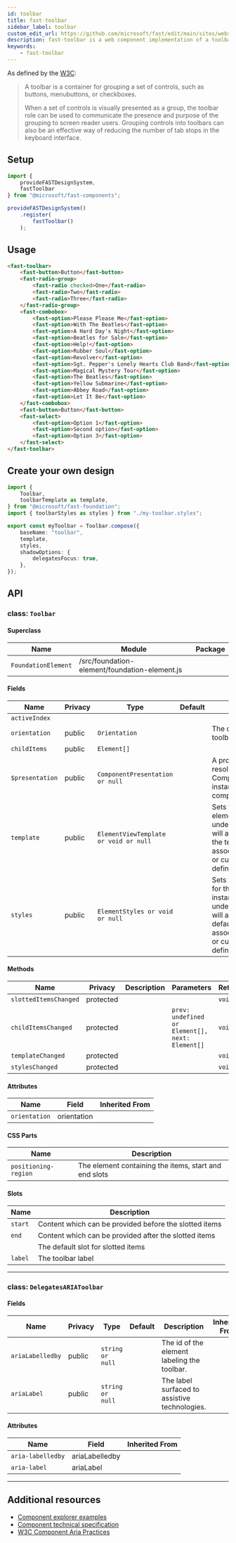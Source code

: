 ```yaml
---
id: toolbar
title: fast-toolbar
sidebar_label: toolbar
custom_edit_url: https://github.com/microsoft/fast/edit/main/sites/website/versioned_docs/version-legacy/components/fast-toolbar.mdx
description: fast-toolbar is a web component implementation of a toolbar.
keywords:
    - fast-toolbar
---
```


As defined by the [W3C](https://w3c.github.io/aria-practices/#toolbar):

> A toolbar is a container for grouping a set of controls, such as buttons, menubuttons, or checkboxes.
>
> When a set of controls is visually presented as a group, the toolbar role can be used to communicate the presence and purpose of the grouping to screen reader users. Grouping controls into toolbars can also be an effective way of reducing the number of tab stops in the keyboard interface.

## Setup

```ts
import {
    provideFASTDesignSystem,
    fastToolbar
} from "@microsoft/fast-components";

provideFASTDesignSystem()
    .register(
        fastToolbar()
    );
```

## Usage

```html live
<fast-toolbar>
    <fast-button>Button</fast-button>
    <fast-radio-group>
        <fast-radio checked>One</fast-radio>
        <fast-radio>Two</fast-radio>
        <fast-radio>Three</fast-radio>
    </fast-radio-group>
    <fast-combobox>
        <fast-option>Please Please Me</fast-option>
        <fast-option>With The Beatles</fast-option>
        <fast-option>A Hard Day's Night</fast-option>
        <fast-option>Beatles for Sale</fast-option>
        <fast-option>Help!</fast-option>
        <fast-option>Rubber Soul</fast-option>
        <fast-option>Revolver</fast-option>
        <fast-option>Sgt. Pepper's Lonely Hearts Club Band</fast-option>
        <fast-option>Magical Mystery Tour</fast-option>
        <fast-option>The Beatles</fast-option>
        <fast-option>Yellow Submarine</fast-option>
        <fast-option>Abbey Road</fast-option>
        <fast-option>Let It Be</fast-option>
    </fast-combobox>
    <fast-button>Button</fast-button>
    <fast-select>
        <fast-option>Option 1</fast-option>
        <fast-option>Second option</fast-option>
        <fast-option>Option 3</fast-option>
    </fast-select>
</fast-toolbar>
```

## Create your own design

```ts
import {
    Toolbar,
    toolbarTemplate as template,
} from "@microsoft/fast-foundation";
import { toolbarStyles as styles } from "./my-toolbar.styles";

export const myToolbar = Toolbar.compose({
    baseName: "toolbar",
    template,
    styles,
    shadowOptions: {
        delegatesFocus: true,
    },
});
```

## API



### class: `Toolbar`

#### Superclass

| Name                | Module                                        | Package |
| ------------------- | --------------------------------------------- | ------- |
| `FoundationElement` | /src/foundation-element/foundation-element.js |         |

#### Fields

| Name            | Privacy | Type                                  | Default | Description                                                                                                                                                                         | Inherited From    |
| --------------- | ------- | ------------------------------------- | ------- | ----------------------------------------------------------------------------------------------------------------------------------------------------------------------------------- | ----------------- |
| `activeIndex`   |         |                                       |         |                                                                                                                                                                                     |                   |
| `orientation`   | public  | `Orientation`                         |         | The orientation of the toolbar.                                                                                                                                                     |                   |
| `childItems`    | public  | `Element[]`                           |         |                                                                                                                                                                                     |                   |
| `$presentation` | public  | `ComponentPresentation or null`       |         | A property which resolves the ComponentPresentation instance for the current component.                                                                                             | FoundationElement |
| `template`      | public  | `ElementViewTemplate or void or null` |         | Sets the template of the element instance. When undefined, the element will attempt to resolve the template from the associated presentation or custom element definition.          | FoundationElement |
| `styles`        | public  | `ElementStyles or void or null`       |         | Sets the default styles for the element instance. When undefined, the element will attempt to resolve default styles from the associated presentation or custom element definition. | FoundationElement |

#### Methods

| Name                  | Privacy   | Description | Parameters                                      | Return | Inherited From    |
| --------------------- | --------- | ----------- | ----------------------------------------------- | ------ | ----------------- |
| `slottedItemsChanged` | protected |             |                                                 | `void` |                   |
| `childItemsChanged`   | protected |             | `prev: undefined or Element[], next: Element[]` | `void` |                   |
| `templateChanged`     | protected |             |                                                 | `void` | FoundationElement |
| `stylesChanged`       | protected |             |                                                 | `void` | FoundationElement |

#### Attributes

| Name          | Field       | Inherited From |
| ------------- | ----------- | -------------- |
| `orientation` | orientation |                |

#### CSS Parts

| Name                 | Description                                           |
| -------------------- | ----------------------------------------------------- |
| `positioning-region` | The element containing the items, start and end slots |

#### Slots

| Name    | Description                                            |
| ------- | ------------------------------------------------------ |
| `start` | Content which can be provided before the slotted items |
| `end`   | Content which can be provided after the slotted items  |
|         | The default slot for slotted items                     |
| `label` | The toolbar label                                      |

<hr/>

### class: `DelegatesARIAToolbar`

#### Fields

| Name             | Privacy | Type             | Default | Description                                   | Inherited From |
| ---------------- | ------- | ---------------- | ------- | --------------------------------------------- | -------------- |
| `ariaLabelledby` | public  | `string or null` |         | The id of the element labeling the toolbar.   |                |
| `ariaLabel`      | public  | `string or null` |         | The label surfaced to assistive technologies. |                |

#### Attributes

| Name              | Field          | Inherited From |
| ----------------- | -------------- | -------------- |
| `aria-labelledby` | ariaLabelledby |                |
| `aria-label`      | ariaLabel      |                |

<hr/>


## Additional resources

* [Component explorer examples](https://explore.fast.design/components/fast-toolbar)
* [Component technical specification](https://github.com/microsoft/fast/tree/archives/fast-foundation-3/packages/web-components/fast-foundation/src/toolbar/toolbar.spec.md)
* [W3C Component Aria Practices](https://w3c.github.io/aria-practices/#toolbar)
